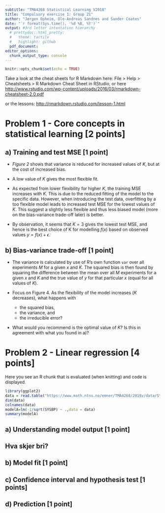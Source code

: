 ```yaml
---
subtitle: "TMA4268 Statistical Learning V2018"
title: "Compulsory exercise 1: Group 21"
author: "Jørgen Opheim, Ole-Andreas Sandnes and Sander Coates"
date: "`r format(Sys.time(), '%d %B, %Y')`"
output: #3rd letter intentation hierarchy
  # prettydoc::html_pretty:
  #   theme: tactile
  #   highlight: github
  pdf_document:
editor_options: 
  chunk_output_type: console
---
```

  
```r
knitr::opts_chunk$set(echo = TRUE)
```

Take a look at the cheat sheets for R Markdown here: File > Help > Cheatsheets > R Markdown Cheat Sheet in RStudio, or here
<http://www.rstudio.com/wp-content/uploads/2016/03/rmarkdown-cheatsheet-2.0.pdf>

or the lessons: <http://rmarkdown.rstudio.com/lesson-1.html>

# Problem 1 - Core concepts in statistical learning [2 points]

## a) Training and test MSE [1 point]

* *Figure 2* shows that variance is reduced for increased values of $K$, but at the cost of increased bias.
* A low value of $K$ gives the most flexible fit.

* As expected from lower flexibility for higher $K$, the training MSE increases with $K$. This is due to the reduced fitting of the model to the specific data. However, when introducing the test data, overfitting by a too flexible model leads to increased test MSE for the lowest values of $K$. This suggest a slightly less flexible and thus less biased model (more on the bias-variance trade-off later) is better.
* By observation, it seems that $K = 3$ gives the lowest test MSE, and hence is the best choice of K for modelling $f(x)$ based on observed values $y = f(x) + \epsilon$.

## b) Bias-variance trade-off [1 point]

* \textcolor{blue}{Explain how that is done. Hint: this is what the $M$ repeated training data sets are used for.}
  The variance is calculated by use of R's own function ```var``` over all experiments $M$ for a given $x$ and $K$. The squared bias is then found by squaring the difference between the mean over all $M$ experiments for a given $x$ and $K$ and the true value of $y$ for that particular $x$ (equal for all values of $K$). \textcolor{red}{Add some formulae?}
  
* Focus on Figure 4. As the flexibility of the model increases ($K$ decreases), what happens with
    + the squared bias,  
    + the variance, and  
    + the irreducible error?
* What would you recommend is the optimal value of $K$? Is this in agreement with what you found in a)?

# Problem 2 - Linear regression [4 points]

Here you see an R chunk that is evaluated (when knitting) and code is displayed.

```r
library(ggplot2)
data = read.table("https://www.math.ntnu.no/emner/TMA4268/2018v/data/SYSBPreg3uid.txt")
dim(data)
colnames(data)
modelA=lm(-1/sqrt(SYSBP) ~ .,data = data)
summary(modelA)
```

## a) Understanding model output [1 point]
## Hva skjer bri?
## b) Model fit [1 point]
## c) Confidence interval and hypothesis test [1 points]
## d) Prediction [1 point]